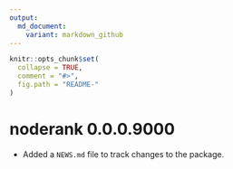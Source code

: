 ```yaml
---
output:
  md_document:
    variant: markdown_github
---
```

<!-- README.md is generated from README.Rmd. Please edit this file -->
```r
knitr::opts_chunk$set(
  collapse = TRUE,
  comment = "#>",
  fig.path = "README-"
)
```

# noderank 0.0.0.9000

* Added a `NEWS.md` file to track changes to the package.

